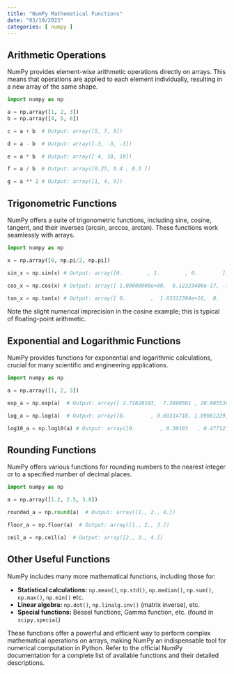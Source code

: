 ```yaml
---
title: "NumPy Mathematical Functions"
date: "03/19/2023"
categories: [ numpy ]
---
```


## Arithmetic Operations

NumPy provides element-wise arithmetic operations directly on arrays.  This means that operations are applied to each element individually, resulting in a new array of the same shape.

```python
import numpy as np

a = np.array([1, 2, 3])
b = np.array([4, 5, 6])

c = a + b  # Output: array([5, 7, 9])

d = a - b  # Output: array([-3, -3, -3])

e = a * b  # Output: array([ 4, 10, 18])

f = a / b  # Output: array([0.25, 0.4 , 0.5 ])

g = a ** 2 # Output: array([1, 4, 9])
```

## Trigonometric Functions

NumPy offers a  suite of trigonometric functions, including sine, cosine, tangent, and their inverses (arcsin, arccos, arctan). These functions work seamlessly with arrays.

```python
import numpy as np

x = np.array([0, np.pi/2, np.pi])

sin_x = np.sin(x) # Output: array([0.        , 1.        , 0.        ])

cos_x = np.cos(x) # Output: array([ 1.00000000e+00,  6.12323400e-17, -1.00000000e+00])

tan_x = np.tan(x) # Output: array([ 0.        ,  1.63312394e+16,  0.        ])
```

Note the slight numerical imprecision in the cosine example; this is typical of floating-point arithmetic.


## Exponential and Logarithmic Functions

NumPy provides functions for exponential and logarithmic calculations, crucial for many scientific and engineering applications.

```python
import numpy as np

a = np.array([1, 2, 3])

exp_a = np.exp(a)  # Output: array([ 2.71828183,  7.3890561 , 20.08553692])

log_a = np.log(a)  # Output: array([0.        , 0.69314718, 1.09861229])

log10_a = np.log10(a) # Output: array([0.        , 0.30103   , 0.47712125])
```

## Rounding Functions

NumPy offers various functions for rounding numbers to the nearest integer or to a specified number of decimal places.

```python
import numpy as np

a = np.array([1.2, 2.5, 3.8])

rounded_a = np.round(a)  # Output: array([1., 2., 4.])

floor_a = np.floor(a)  # Output: array([1., 2., 3.])

ceil_a = np.ceil(a)  # Output: array([2., 3., 4.])
```

## Other Useful Functions

NumPy includes many more mathematical functions, including those for:

* **Statistical calculations:** `np.mean()`, `np.std()`, `np.median()`, `np.sum()`, `np.max()`, `np.min()` etc.
* **Linear algebra:** `np.dot()`, `np.linalg.inv()` (matrix inverse), etc.
* **Special functions:**  Bessel functions, Gamma function, etc. (found in `scipy.special`)


These functions offer a powerful and efficient way to perform complex mathematical operations on arrays, making NumPy an indispensable tool for numerical computation in Python.  Refer to the official NumPy documentation for a complete list of available functions and their detailed descriptions.

